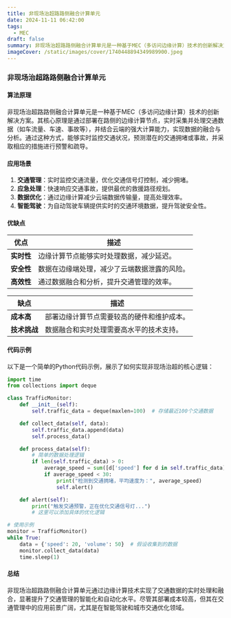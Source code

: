 ```yaml
---
title: 非现场治超路路侧融合计算单元
date: 2024-11-11 06:42:00
tags:
  - MEC
draft: false
summary: 非现场治超路路侧融合计算单元是一种基于MEC（多访问边缘计算）技术的创新解决方案，用于实现路侧数据的实时处理和融合，提升交通管理的智能化和自动化水平。
imageCover: /static/images/cover/1740448894349989900.jpeg
---
```


### 非现场治超路路侧融合计算单元

#### 算法原理

非现场治超路路侧融合计算单元是一种基于MEC（多访问边缘计算）技术的创新解决方案。其核心原理是通过部署在路侧的边缘计算节点，实时采集并处理交通数据（如车流量、车速、事故等），并结合云端的强大计算能力，实现数据的融合与分析。通过这种方式，能够实时监控交通状况，预测潜在的交通拥堵或事故，并采取相应的措施进行预警和疏导。

#### 应用场景

1. **交通管理**：实时监控交通流量，优化交通信号灯控制，减少拥堵。
2. **应急处理**：快速响应交通事故，提供最优的救援路径规划。
3. **数据优化**：通过边缘计算减少云端数据传输量，提高处理效率。
4. **智能驾驶**：为自动驾驶车辆提供实时的交通环境数据，提升驾驶安全性。

#### 优缺点

| **优点**   | **描述**                                     |
| ---------- | -------------------------------------------- |
| **实时性** | 边缘计算节点能够实时处理数据，减少延迟。     |
| **安全性** | 数据在边缘端处理，减少了云端数据泄露的风险。 |
| **高效性** | 通过数据融合和分析，提升交通管理的效率。     |

| **缺点**     | **描述**                                   |
| ------------ | ------------------------------------------ |
| **成本高**   | 部署边缘计算节点需要较高的硬件和维护成本。 |
| **技术挑战** | 数据融合和实时处理需要高水平的技术支持。   |

#### 代码示例

以下是一个简单的Python代码示例，展示了如何实现非现场治超的核心逻辑：

```python
import time
from collections import deque

class TrafficMonitor:
    def __init__(self):
        self.traffic_data = deque(maxlen=100)  # 存储最近100个交通数据

    def collect_data(self, data):
        self.traffic_data.append(data)
        self.process_data()

    def process_data(self):
        # 简单的数据处理逻辑
        if len(self.traffic_data) > 0:
            average_speed = sum([d['speed'] for d in self.traffic_data]) / len(self.traffic_data)
            if average_speed < 30:
                print("检测到交通拥堵，平均速度为：", average_speed)
                self.alert()

    def alert(self):
        print("触发交通预警，正在优化交通信号灯...")
        # 这里可以添加具体的优化逻辑

# 使用示例
monitor = TrafficMonitor()
while True:
    data = {'speed': 20, 'volume': 50}  # 假设收集到的数据
    monitor.collect_data(data)
    time.sleep(1)
```

#### 总结

非现场治超路路侧融合计算单元通过边缘计算技术实现了交通数据的实时处理和融合，显著提升了交通管理的智能化和自动化水平。尽管其部署成本较高，但其在交通管理中的应用前景广阔，尤其是在智能驾驶和城市交通优化领域。
